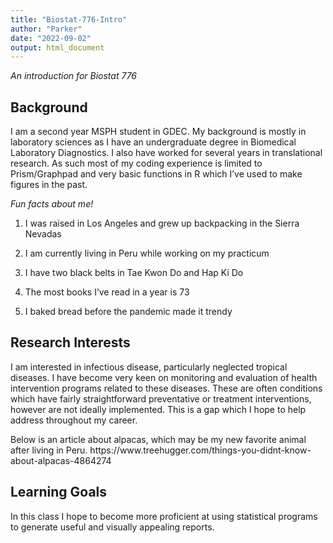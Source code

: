 ```yaml
---
title: "Biostat-776-Intro"
author: "Parker"
date: "2022-09-02"
output: html_document
---
```

*An introduction for Biostat 776*

## Background 
I am a second year MSPH student in GDEC. My background is mostly in laboratory sciences as I have an undergraduate degree in Biomedical Laboratory Diagnostics. I also have worked for several years in translational research. As such most of my coding experience is limited to Prism/Graphpad and very basic functions in R which I've used to make figures in the past. 

*Fun facts about me!*

1. I was raised in Los Angeles and grew up backpacking in the Sierra Nevadas

2. I am currently living in Peru while working on my practicum 

3. I have two black belts in Tae Kwon Do and Hap Ki Do

4. The most books I've read in a year is 73

5. I baked bread before the pandemic made it trendy 

## Research Interests
I am interested in infectious disease, particularly neglected tropical diseases. I have become very keen on monitoring and evaluation of health intervention programs related to these diseases. These are often conditions which have fairly straightforward preventative or treatment interventions, however are not ideally implemented. This is a gap which I hope to help address throughout my career.

Below is an article about alpacas, which may be my new favorite animal after living in Peru. 
https://www.treehugger.com/things-you-didnt-know-about-alpacas-4864274


## Learning Goals 
In this class I hope to become more proficient at using statistical programs to generate useful and visually appealing reports. 
